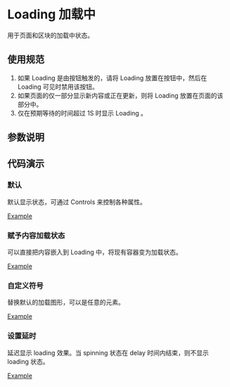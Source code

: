 
# Loading 加载中

<Subtitle>用于页面和区块的加载中状态。</Subtitle>

## 使用规范

1. 如果 Loading 是由按钮触发的，请将 Loading 放置在按钮中，然后在 Loading 可见时禁用该按钮。
2. 如果页面的仅一部分显示新内容或正在更新，则将 Loading 放置在页面的该部分中。
3. 仅在预期等待的时间超过 1S 时显示 Loading 。

## 参数说明

<ArgsTable of={Loading} />

## 代码演示

### 默认

默认显示状态，可通过 Controls 来控制各种属性。

[Example](/?path=/story/basic-components-loading--default)

### 赋予内容加载状态

可以直接把内容嵌入到 Loading 中，将现有容器变为加载状态。

[Example](/?path=/story/basic-components-loading--container)

### 自定义符号

替换默认的加载图形，可以是任意的元素。

[Example](/?path=/story/basic-components-loading--indicator)

### 设置延时

延迟显示 loading 效果。当 spinning 状态在 delay 时间内结束，则不显示 loading 状态。

[Example](/?path=/story/basic-components-loading--delay)
